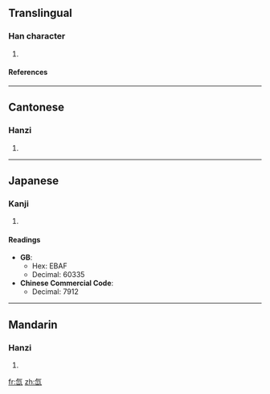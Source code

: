 ==Translingual==
===Han character===
{{Han char|rn=84|rad=气|as=03|sn=7|four=8071<sub>7</sub>|canj=人弓山 (ONU)}}
# {{defn|Han|sort=气03}}
====References====
{{Han ref|kx=0599.041|dkj=17047|hdz=32010.070|uh=6C19|ud=27673|bh=CB49|bd=52041}}

----
==Cantonese==
===Hanzi===
{{yue-hanzi|jyut=|y=saan1, sin1}}
# {{defn|Cantonese}}

----
==Japanese==
===Kanji===
{{ja-kanji|grade=|rs=气03}}
# {{defn|Japanese}} 
====Readings====
{{ja-readings|on=[[せん]] (sen)|kun=}}



* '''GB''':
** Hex: EBAF
** Decimal: 60335
* '''Chinese Commercial Code''':
** Decimal: 7912

----
==Mandarin==
===Hanzi===
{{cmn-hanzi|pin=[[xiān]] ([[xian1]])|wg=hsien<sup>1</sup>}}
# {{defn|Mandarin}}

[[fr:氙]]
[[zh:氙]]